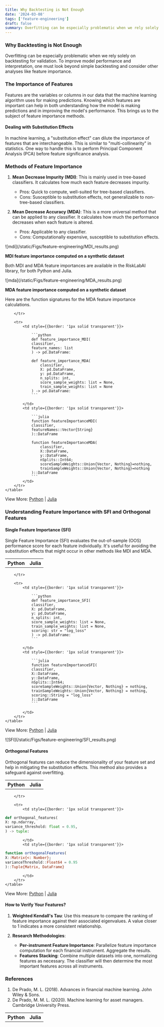 ```yaml
---
title: Why Backtesting is Not Enough
date: '2024-03-08'
tags: ['feature-engineering']
draft: false
summary: Overfitting can be especially problematic when we rely solely on backtesting for validation. To improve model performance and interpretation, one must look beyond simple backtesting and consider other analyses like feature importance.
---
```


<TOCInline toc={props.toc} exclude="Why Backtesting is Not Enough" asDisclosure/>
<div style={{marginBottom: '2rem'}}/>

### Why Backtesting is Not Enough

Overfitting can be especially problematic when we rely solely on backtesting for validation. To improve model performance and interpretation, one must look beyond simple backtesting and consider other analyses like feature importance.

### The Importance of Features

Features are the variables or columns in our data that the machine learning algorithm uses for making predictions. Knowing which features are important can help in both understanding how the model is making predictions and in improving the model's performance. This brings us to the subject of feature importance methods.

#### Dealing with Substitution Effects

In machine learning, a "substitution effect" can dilute the importance of features that are interchangeable. This is similar to "multi-collinearity" in statistics. One way to handle this is to perform Principal Component Analysis (PCA) before feature significance analysis.

### Methods of Feature Importance

1. **Mean Decrease Impurity (MDI)**: This is mainly used in tree-based classifiers. It calculates how much each feature decreases impurity.

    - Pros: Quick to compute, well-suited for tree-based classifiers.
    - Cons: Susceptible to substitution effects, not generalizable to non-tree-based classifiers.

2. **Mean Decrease Accuracy (MDA)**: This is a more universal method that can be applied to any classifier. It calculates how much the performance decreases when each feature is altered.

    - Pros: Applicable to any classifier.
    - Cons: Computationally expensive, susceptible to substitution effects.



<div className="my-1 overflow-hidden px-2 xl:my-1 xl:w-1/2 xl:px-2" style={{display: 'block', marginLeft: 'auto', marginRight: 'auto', width: '90%', alignItems: 'center', justifyContent: 'center'}}>
    ![mdi](/static/Figs/feature-engineering/MDI_results.png)
</div>

**MDI feature importance computed on a synthetic dataset**

Both MDI and MDA feature importances are available in the RiskLabAI library, for both Python and Julia.

<div className="my-1 overflow-hidden px-2 xl:my-1 xl:w-1/2 xl:px-2" style={{display: 'block', marginLeft: 'auto', marginRight: 'auto', width: '90%', alignItems: 'center', justifyContent: 'center'}}>
    ![mda](/static/Figs/feature-engineering/MDA_results.png)
</div>



**MDA feature importance computed on a synthetic dataset**

Here are the function signatures for the MDA feature importance calculations.


<div style={{display: 'flex', justifyContent: 'center'}}>
    <table style={{tableLayout: 'fixed', width: '90%'}}>
        <tr>
            <th style={{width: '50%', textAlign: 'center', color: 'darkgoldenrod', fontFamily:'sans-serif', fontSize: '1.25rem',}}>Python</th>
            <th style={{width: '50%', textAlign: 'center', color: 'rebeccapurple', fontFamily:'sans-serif', fontSize: '1.25rem', }}>Julia</th>

        </tr>

        <tr>
            <td style={{border: '1px solid transparent'}}>

                ```python
                def feature_importance_MDI(
                classifier,
                feature_names: list
                ) -> pd.DataFrame:

                def feature_importance_MDA(
                    classifier,
                    X: pd.DataFrame,
                    y: pd.DataFrame,
                    n_splits: int,
                    score_sample_weights: list = None,
                    train_sample_weights: list = None
                ) -> pd.DataFrame:
                ```

            </td>
            <td style={{border: '1px solid transparent'}}>

                ```julia
                function featureImportanceMDI(
                classifier,
                featureNames::Vector{String}
                )::DataFrame

                function featureImportanceMDA(
                    classifier,
                    X::DataFrame,
                    y::DataFrame,
                    nSplits::Int64;
                    scoreSampleWeights::Union{Vector, Nothing}=nothing,
                    trainSampleWeights::Union{Vector, Nothing}=nothing
                )::DataFrame
                ```
            </td>
        </tr>
    </table>
</div>

View More: [Python](https://www.github.com/risklabai/RiskLabAI.py) | [Julia](https://www.github.com/risklabai/RiskLabAI.jl)


### Understanding Feature Importance with SFI and Orthogonal Features

#### Single Feature Importance (SFI)
Single Feature Importance (SFI) evaluates the out-of-sample (OOS) performance score for each feature individually. It's useful for avoiding the substitution effects that might occur in other methods like MDI and MDA. 

<div style={{display: 'flex', justifyContent: 'center'}}>
    <table style={{tableLayout: 'fixed', width: '90%'}}>
        <tr>
            <th style={{width: '50%', textAlign: 'center', color: 'darkgoldenrod', fontFamily:'sans-serif', fontSize: '1.25rem',}}>Python</th>
            <th style={{width: '50%', textAlign: 'center', color: 'rebeccapurple', fontFamily:'sans-serif', fontSize: '1.25rem', }}>Julia</th>

        </tr>

        <tr>
            <td style={{border: '1px solid transparent'}}>

                ```python
                def feature_importance_SFI(
                classifier,
                X: pd.DataFrame,
                y: pd.DataFrame,
                n_splits: int,
                score_sample_weights: list = None,
                train_sample_weights: list = None,
                scoring: str = "log_loss"
                ) -> pd.DataFrame:
                ```

            </td>
            <td style={{border: '1px solid transparent'}}>

                ```julia
                function featureImportanceSFI(
                classifier,
                X::DataFrame,
                y::DataFrame,
                nSplits::Int64;
                scoreSampleWeights::Union{Vector, Nothing} = nothing,
                trainSampleWeights::Union{Vector, Nothing} = nothing,
                scoring::String = "log_loss"
                )::DataFrame
                ```

            </td>
        </tr>
    </table>
</div>

View More: [Python](https://www.github.com/risklabai/RiskLabAI.py) | [Julia](https://www.github.com/risklabai/RiskLabAI.jl)


<div className="my-1 overflow-hidden px-2 xl:my-1 xl:w-1/2 xl:px-2" style={{display: 'block', marginLeft: 'auto', marginRight: 'auto', width: '90%', alignItems: 'center', justifyContent: 'center'}}>
    ![SFI](/static/Figs/feature-engineering/SFI_results.png)
</div>


#### Orthogonal Features
Orthogonal features can reduce the dimensionality of your feature set and help in mitigating the substitution effects. This method also provides a safeguard against overfitting.

<div style={{display: 'flex', justifyContent: 'center'}}>
    <table style={{tableLayout: 'fixed', width: '90%'}}>
        <tr>
            <th style={{width: '50%', textAlign: 'center', color: 'darkgoldenrod', fontFamily:'sans-serif', fontSize: '1.25rem',}}>Python</th>
            <th style={{width: '50%', textAlign: 'center', color: 'rebeccapurple', fontFamily:'sans-serif', fontSize: '1.25rem', }}>Julia</th>

        </tr>

        <tr>
            <td style={{border: '1px solid transparent'}}>

```python
def orthogonal_features(
X: np.ndarray,
variance_threshold: float = 0.95,
) -> tuple:
```

            </td>
            <td style={{border: '1px solid transparent'}}>

```julia
function orthogonalFeatures(
X::Matrix{<: Number};
varianceThreshold::Float64 = 0.95
)::Tuple{Matrix, DataFrame}
```

            </td>
        </tr>
    </table>
</div>

View More: [Python](https://www.github.com/risklabai/RiskLabAI.py) | [Julia](https://www.github.com/risklabai/RiskLabAI.jl)

#### How to Verify Your Features?

1. **Weighted Kendall's Tau**: Use this measure to compare the ranking of feature importance against their associated eigenvalues. A value closer to 1 indicates a more consistent relationship.

2. **Research Methodologies**:
    - **Per-instrument Feature Importance**: Parallelize feature importance computation for each financial instrument. Aggregate the results.
    - **Features Stacking**: Combine multiple datasets into one, normalizing features as necessary. The classifier will then determine the most important features across all instruments.

### References

1. De Prado, M. L. (2018). Advances in financial machine learning. John Wiley & Sons.
2. De Prado, M. M. L. (2020). Machine learning for asset managers. Cambridge University Press.